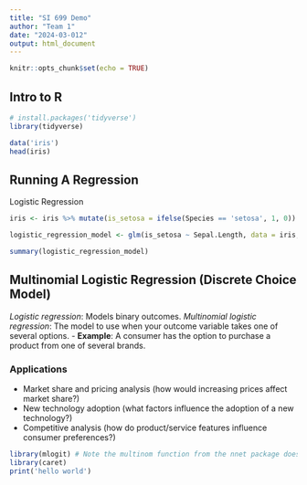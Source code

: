 ```yaml
---
title: "SI 699 Demo"
author: "Team 1"
date: "2024-03-012"
output: html_document
---
```


```r
knitr::opts_chunk$set(echo = TRUE)
```

## Intro to R 

```r
# install.packages('tidyverse')
library(tidyverse)
```


```r
data('iris')
head(iris)
```

## Running A Regression 

Logistic Regression
```r
iris <- iris %>% mutate(is_setosa = ifelse(Species == 'setosa', 1, 0))
```

```r
logistic_regression_model <- glm(is_setosa ~ Sepal.Length, data = iris, family = 'binomial')
```

```r
summary(logistic_regression_model)
```
## Multinomial Logistic Regression (Discrete Choice Model)

*Logistic regression*: Models binary outcomes.
*Multinomial logistic regression*: The model to use when your outcome variable takes one of several options.
- **Example**: A consumer has the option to purchase a product from one of several brands.

### Applications
- Market share and pricing analysis (how would increasing prices affect market share?)
- New technology adoption (what factors influence the adoption of a new technology?)
- Competitive analysis (how do product/service features influence consumer preferences?)

```r
library(mlogit) # Note the multinom function from the nnet package does not require reshaping dataMi
library(caret)
print('hello world')

```


